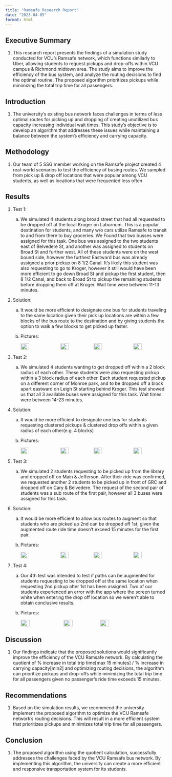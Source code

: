 ```yaml
---
title: "Ramsafe Research Report"
date: "2023-04-05"
format: html
---
```


## Executive Summary

1. This research report presents the findings of a simulation study conducted for VCU’s Ramsafe network, which functions similarly to Uber, allowing students to request pickups and drop-offs within VCU campus & Richmond midtown area. The study aims to improve the efficiency of the bus system, and analyze the routing decisions to find the optimal routine. The proposed algorithm prioritizes pickups while minimizing the total trip time for all passengers.

## Introduction

1. The university's existing bus network faces challenges in terms of less optimal routes for picking up and dropping of creating unutilized bus capacity increasing individual wait times. This study's objective is to develop an algorithm that addresses these issues while maintaining a balance between the system's efficiency and carrying capacity.

## Methodology

1. Our team of 5 SSG member working on the Ramsafe project created 4 real-world scenarios to test the efficiency of busing routes. We sampled from pick up & drop off locations that were popular among VCU students, as well as locations that were frequented less often

## Results

1. Test 1:

    a. We simulated 4 students along broad street that had all requested to be dropped off at the local Kroger on Laburnum. This is a popular destination for students, and many w/o cars utilize Ramsafe to transit to and from there to buy groceries. We Found that two busses were assigned for this task. One bus was assigned to the two students east of Belvedere St, and another was assigned to students on Broad St and further west. All of these students were on the west bound side, however the furthest Eastward bus was already assigned a prior pickup on 8 1/2 Canal. It’s likely this student was also requesting to go to Kroger, however it still would have been more efficient to go down Broad St and pickup the first student, then 8 1/2 Canal, and back to Broad St to pickup the remaining students before dropping them off at Kroger. Wait time were between 11-13 minutes.

1. Solution:
    a. It would be more efficient to designate one bus for students traveling to the same location given their pick up locations are within a few blocks of the bus route to the destination and by giving students the option to walk a few blocks to get picked up faster.
    
    a. Pictures:
    <div style="display:flex">
    <img src="test1/IMG_1117.PNG" style="width:25%;margin-right:10px;">
    <img src="test1/IMG_2795.JPG" style="width:25%;margin-left:10px;">
    <img src="test1/IMG_2796.JPG" style="width:25%;margin-right:10px;">
    <img src="test1/IMG_6007.PNG" style="width:25%;margin-left:10px;">
    </div>

1. Test 2:

    a. We simulated 4 students wanting to get dropped off within a 2 block radius of each other. These students were also requesting pickup within a 3 block radius of each other. Each student requested pickup on a different corner of Monroe park, and to be dropped off a block apart eastward on Leigh St starting behind Kroger. This test showed us that all 3 available buses were assigned for this task. Wait times were between 14-23 minutes.

1. Solution:
    a. It would be more efficient to designate one bus for students requesting clustered pickups & clustered drop offs within a given radius of each other(e.g. 4 blocks)

    a. Pictures:
        <div style="display:flex">
        <img src="test2/IMG_2797.JPG" style="width:25%;margin-right:10px;">
        <img src="test2/IMG_2798.JPG" style="width:25%;margin-left:10px;">
        <img src="test2/IMG_2799.JPG" style="width:25%;margin-right:10px;">
        <img src="test2/IMG_2801.JPG" style="width:25%;margin-left:10px;">
        </div>

1. Test 3:

    a. We simulated 2 students requesting to be picked up from the library and dropped off on Main & Jefferson. After their ride was confirmed, we requested another 2 students to be picked up in front of GRC and dropped off on Cary & Belvedere. The request of the second pair of students was a sub route of the first pair, however all 3 buses were assigned for this task.

1. Solution:
    
    a. It would be more efficient to allow bus routes to augment so that students who are picked up 2nd can be dropped off 1st, given the augmented route ride time doesn’t exceed 15 minutes for the first pair.

    a. Pictures:
        <div style="display:flex">
        <img src="test3/IMG_2803.JPG" style="width:25%;margin-right:10px;">
        <img src="test3/IMG_2804.JPG" style="width:25%;margin-left:10px;">
        <img src="test3/IMG_2805.JPG" style="width:25%;margin-right:10px;">
        <img src="test3/IMG_2806.JPG" style="width:25%;margin-left:10px;">
        </div>

1. Test 4:

    a. Our 4th test was intended to test if paths can be augmented for students requesting to be dropped off at the same location when requesting 2nd pickup after 1st has been assigned. Two of our students experienced an error with the app where the screen turned white when enter:ng the drop off location so we weren’t able to obtain conclusive results.

    a. Pictures:
        <div style="display:flex">
        <img src="test4/IMG_0534.jpg" style="width:25%;margin-right:10px;">
        <img src="test4/IMG_0535.jpg" style="width:25%;margin-left:10px;">
        <img src="test4/IMG_0536.jpg" style="width:25%;margin-right:10px;">
        </div>

## Discussion

1. Our findings indicate that the proposed solutions would significantly improve the efficiency of the VCU Ramsafe network. By calculating the quotient of % increase in total trip time[max 15 minutes] / % increase in carrying capacity[min2] and optimizing routing decisions, the algorithm can prioritize pickups and drop-offs while minimizing the total trip time for all passengers given no passenger’s ride time exceeds 15 minutes.


## Recommendations

1. Based on the simulation results, we recommend the university implement the proposed algorithm to optimize the VCU Ramsafe network's routing decisions. This will result in a more efficient system that prioritizes pickups and minimizes total trip time for all passengers. 


## Conclusion

1. The proposed algorithm using the quotient calculation, successfully addresses the challenges faced by the VCU Ramsafe bus network. By implementing this algorithm, the university can create a more efficient and responsive transportation system for its students.